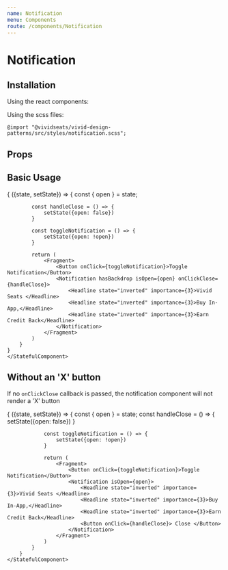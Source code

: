 ```yaml
---
name: Notification
menu: Components
route: /components/Notification
---
```



# Notification

## Installation

Using the react components:


Using the scss files:

    @import "@vividseats/vivid-design-patterns/src/styles/notification.scss";

## Props

<Props of={Notification} />

## Basic Usage

<Playground>
    <StatefulComponent initialState={{open: false}}>
            {
        ({state, setState}) => {
            const { open } = state;

            const handleClose = () => {
                setState({open: false})
            }

            const toggleNotification = () => {
                setState({open: !open})
            }

            return (
                <Fragment>
                    <Button onClick={toggleNotification}>Toggle Notification</Button>
                    <Notification hasBackdrop isOpen={open} onClickClose={handleClose}>
                        <Headline state="inverted" importance={3}>Vivid Seats </Headline>
                        <Headline state="inverted" importance={3}>Buy In-App,</Headline>
                        <Headline state="inverted" importance={3}>Earn Credit Back</Headline>
                    </Notification>
                </Fragment>
            )
        }
    }
    </StatefulComponent>

</Playground>

## Without an 'X' button

If no `onClickClose` callback is passed, the notification component will not render a 'X' button

<Playground>
    <StatefulComponent initialState={{open: false}}>
        {
            ({state, setState}) => {
                const { open } = state;
                const handleClose = () => {
                    setState({open: false})
                }

                const toggleNotification = () => {
                    setState({open: !open})
                }

                return (
                    <Fragment>
                        <Button onClick={toggleNotification}>Toggle Notification</Button>
                        <Notification isOpen={open}>
                            <Headline state="inverted" importance={3}>Vivid Seats </Headline>
                            <Headline state="inverted" importance={3}>Buy In-App,</Headline>
                            <Headline state="inverted" importance={3}>Earn Credit Back</Headline>
                            <Button onClick={handleClose}> Close </Button>
                        </Notification>
                    </Fragment>
                )
            }
        }
    </StatefulComponent>

</Playground>
